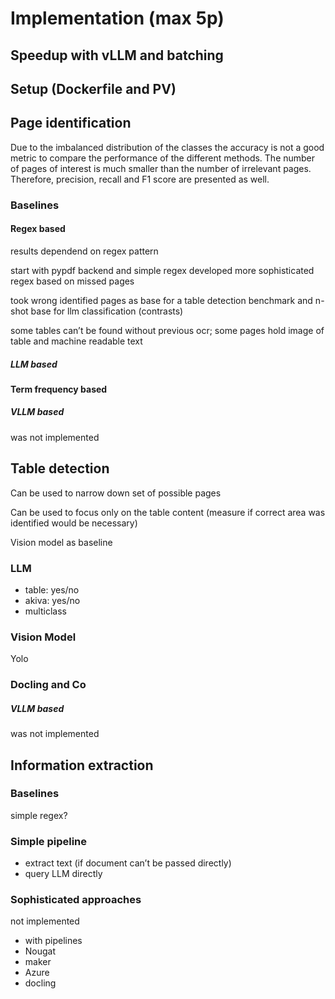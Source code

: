 # Implementation (max 5p)

\ChapFrame

## Speedup with vLLM and batching

## Setup (Dockerfile and PV)

## Page identification

Due to the imbalanced distribution of the classes the accuracy is not a good metric to compare the performance of the different methods. The number of pages of interest is much smaller than the number of irrelevant pages. Therefore, precision, recall and F1 score are presented as well.

### Baselines

#### Regex based

results dependend on regex pattern

start with pypdf backend and simple regex developed more sophisticated regex based on missed pages

took wrong identified pages as base for a table detection benchmark and n-shot base for llm classification (contrasts)

some tables can't be found without previous ocr; some pages hold image of table and machine readable text

##### LLM based

#### Term frequency based

##### VLLM based

was not implemented

## Table detection

Can be used to narrow down set of possible pages

Can be used to focus only on the table content (measure if correct area was identified would be necessary)

Vision model as baseline

### LLM

-   table: yes/no
-   akiva: yes/no
-   multiclass

### Vision Model

Yolo

### Docling and Co

##### VLLM based

was not implemented

## Information extraction

### Baselines

simple regex?

### Simple pipeline

-   extract text (if document can't be passed directly)
-   query LLM directly

### Sophisticated approaches

not implemented

-   with pipelines
-   Nougat
-   maker
-   Azure
-   docling
